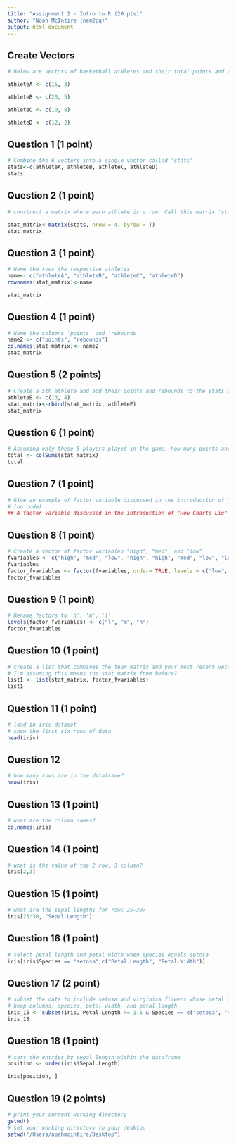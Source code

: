 ```yaml
---
title: "Assignment 2 - Intro to R (20 pts)"
author: "Noah McIntire (nem2pq)"
output: html_document
---
```


## Create Vectors
```r
# Below are vectors of basketball athletes and their total points and total rebounds during one game. 

athleteA <- c(15, 3)

athleteB <- c(20, 5)

athleteC <- c(10, 8)

athleteD <- c(12, 2)

```

## Question 1 (1 point)
```r
# Combine the 6 vectors into a single vector called 'stats'
stats<-c(athleteA, athleteB, athleteC, athleteD)
stats
```

## Question 2 (1 point)
```r
# construct a matrix where each athlete is a row. Call this matrix 'stat_matrix'

stat_matrix<-matrix(stats, nrow = 4, byrow = T)
stat_matrix
```


## Question 3 (1 point)
```r
# Name the rows the respective athletes
name<- c("athleteA", "athleteB", "athleteC", "athleteD")
rownames(stat_matrix)<-name

stat_matrix
```

## Question 4 (1 point)
```r
# Name the columns 'points' and 'rebounds'
name2 <- c("points", "rebounds")
colnames(stat_matrix)<- name2
stat_matrix
```

## Question 5 (2 points)
```r
# Create a 5th athlete and add their points and rebounds to the stats_matrix
athleteE <- c(13, 4)
stat_matrix<-rbind(stat_matrix, athleteE)
stat_matrix
```

## Question 6 (1 point)
```r
# Assuming only these 5 players played in the game, how many points and how many rebounds did the team make in the game?
total <- colSums(stat_matrix)
total
```

## Question 7 (1 point)
```r
# Give an example of factor variable discussed in the introduction of "How Charts Lie"
# (no code)
## A factor variable discussed in the introduction of "How Charts Lie" would be whether a vote was for Hillary Clinton, Donald Trump, or another candidate, as they are categories that the "vote" can fall into.
```

## Question 8 (1 point)
```r
# Create a vector of factor variables "high", "med", and "low"
fvariables <- c("high", "med", "low", "high", "high", "med", "low", "low", "low")
fvariables
factor_fvariables <- factor(fvariables, order= TRUE, levels = c("low", "med", "high"))
factor_fvariables
```

## Question 9 (1 point)
```r
# Rename factors to 'h', 'm', 'l'
levels(factor_fvariables) <- c("l", "m", "h")
factor_fvariables
```

## Question 10 (1 point)

```r
# create a list that combines the team_matrix and your most recent vector
# I'm assuming this means the stat_matrix from before?
list1 <- list(stat_matrix, factor_fvariables)
list1
```

## Question 11 (1 point)

```r
# load in iris dataset
# show the first six rows of data
head(iris)
```

## Question 12

```r
# how many rows are in the dataframe?
nrow(iris)
```

## Question 13 (1 point)

```r
# what are the column names?
colnames(iris)
```

## Question 14 (1 point)

```r
# what is the value of the 2 row, 3 column?
iris[2,3]
```

## Question 15 (1 point)

```r
# what are the sepal lengths for rows 25-30?
iris[25:30, "Sepal.Length"]
```

## Question 16 (1 point)

```r
# select petal length and petal width when species equals setosa
iris[iris$Species == "setosa",c("Petal.Length", "Petal.Width")]
```

## Question 17 (2 point)

```r
# subset the data to include setosa and virginica flowers whose petal lengths are greater than or equal to  1.5
# keep columns: species, petal width, and petal length
iris_15 <- subset(iris, Petal.Length >= 1.5 & Species == c("setosa", "virginica"), c(Species, Petal.Width, Petal.Length))
iris_15
```

## Question 18 (1 point)

```r
# sort the entries by sepal length within the dataframe
position <- order(iris$Sepal.Length)

iris[position, ]
```

## Question 19 (2 points)

```r
# print your current working directory
getwd()
# set your working directory to your desktop
setwd("/Users/noahmcintire/Desktop")
```

